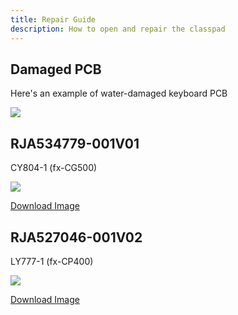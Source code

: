 ```yaml
---
title: Repair Guide
description: How to open and repair the classpad
---
```



## Damaged PCB

Here's an example of water-damaged keyboard PCB

![](/wiki/img/hardware/pcb/damaged_pcb.jpg)

## RJA534779-001V01

CY804-1 (fx-CG500)

![](/wiki/img/hardware/pcb/RJA534779-001V01.jpg)

[Download Image](/wiki/img/hardware/pcb/RJA534779-001V01.jpg)

## RJA527046-001V02

LY777-1 (fx-CP400)

![](/wiki/img/hardware/pcb/RJA527046-001V02.jpg)

[Download Image](/wiki/img/hardware/pcb/RJA527046-001V02.jpg)